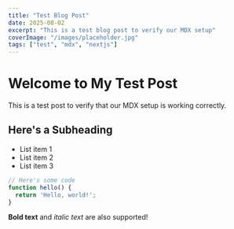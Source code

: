 ```yaml
---
title: "Test Blog Post"
date: 2025-08-02
excerpt: "This is a test blog post to verify our MDX setup"
coverImage: "/images/placeholder.jpg"
tags: ["test", "mdx", "nextjs"]
---
```


# Welcome to My Test Post

This is a test post to verify that our MDX setup is working correctly.

## Here's a Subheading

- List item 1
- List item 2
- List item 3

```js
// Here's some code
function hello() {
  return 'Hello, world!';
}
```

**Bold text** and *italic text* are also supported!
